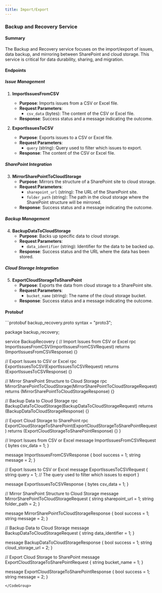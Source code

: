 ```yaml
---
title: Import/Export
---
```


### Backup and Recovery Service

#### Summary

The Backup and Recovery service focuses on the import/export of issues, data backup, and mirroring between SharePoint and cloud storage. This service is critical for data durability, sharing, and migration.

#### Endpoints

##### Issue Management

1. **ImportIssuesFromCSV**
    - **Purpose**: Imports issues from a CSV or Excel file.
    - **Request Parameters**:
        - `csv_data` (bytes): The content of the CSV or Excel file.
    - **Response**: Success status and a message indicating the outcome.

2. **ExportIssuesToCSV**
    - **Purpose**: Exports issues to a CSV or Excel file.
    - **Request Parameters**:
        - `query` (string): Query used to filter which issues to export.
    - **Response**: The content of the CSV or Excel file.

##### SharePoint Integration

3. **MirrorSharePointToCloudStorage**
    - **Purpose**: Mirrors the structure of a SharePoint site to cloud storage.
    - **Request Parameters**:
        - `sharepoint_url` (string): The URL of the SharePoint site.
        - `folder_path` (string): The path in the cloud storage where the SharePoint structure will be mirrored.
    - **Response**: Success status and a message indicating the outcome.

##### Backup Management

4. **BackupDataToCloudStorage**
    - **Purpose**: Backs up specific data to cloud storage.
    - **Request Parameters**:
        - `data_identifier` (string): Identifier for the data to be backed up.
    - **Response**: Success status and the URL where the data has been stored.

##### Cloud Storage Integration

5. **ExportCloudStorageToSharePoint**
    - **Purpose**: Exports the data from cloud storage to a SharePoint site.
    - **Request Parameters**:
        - `bucket_name` (string): The name of the cloud storage bucket.
    - **Response**: Success status and a message indicating the outcome.

#### Protobuf

<CodeGroup>
```protobuf backup_recovery.proto
syntax = "proto3";

package backup_recovery;

service BackupRecovery {
  // Import Issues from CSV or Excel
  rpc ImportIssuesFromCSV(ImportIssuesFromCSVRequest) returns (ImportIssuesFromCSVResponse) {}

  // Export Issues to CSV or Excel
  rpc ExportIssuesToCSV(ExportIssuesToCSVRequest) returns (ExportIssuesToCSVResponse) {}

  // Mirror SharePoint Structure to Cloud Storage
  rpc MirrorSharePointToCloudStorage(MirrorSharePointToCloudStorageRequest) returns (MirrorSharePointToCloudStorageResponse) {}

  // Backup Data to Cloud Storage
  rpc BackupDataToCloudStorage(BackupDataToCloudStorageRequest) returns (BackupDataToCloudStorageResponse) {}

  // Export Cloud Storage to SharePoint
  rpc ExportCloudStorageToSharePoint(ExportCloudStorageToSharePointRequest) returns (ExportCloudStorageToSharePointResponse) {}
}

// Import Issues from CSV or Excel
message ImportIssuesFromCSVRequest {
  bytes csv_data = 1;
}

message ImportIssuesFromCSVResponse {
  bool success = 1;
  string message = 2;
}

// Export Issues to CSV or Excel
message ExportIssuesToCSVRequest {
  string query = 1; // The query used to filter which issues to export
}

message ExportIssuesToCSVResponse {
  bytes csv_data = 1;
}

// Mirror SharePoint Structure to Cloud Storage
message MirrorSharePointToCloudStorageRequest {
  string sharepoint_url = 1;
  string folder_path = 2;
}

message MirrorSharePointToCloudStorageResponse {
  bool success = 1;
  string message = 2;
}

// Backup Data to Cloud Storage
message BackupDataToCloudStorageRequest {
  string data_identifier = 1;
}

message BackupDataToCloudStorageResponse {
  bool success = 1;
  string cloud_storage_url = 2;
}

// Export Cloud Storage to SharePoint
message ExportCloudStorageToSharePointRequest {
  string bucket_name = 1;
}

message ExportCloudStorageToSharePointResponse {
  bool success = 1;
  string message = 2;
}

```
</CodeGroup>
